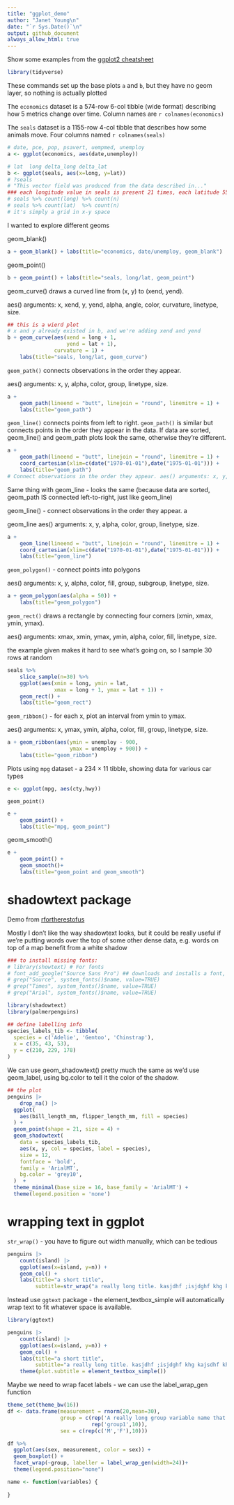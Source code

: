 ```yaml
---
title: "ggplot_demo"
author: "Janet Young\n"
date: "`r Sys.Date()`\n"
output: github_document
always_allow_html: true
---
```



Show some examples from the [ggplot2 cheatsheet](https://rstudio.github.io/cheatsheets/html/data-visualization.html)


```r
library(tidyverse)
```

These commands set up the base plots `a` and `b`, but they have no geom layer, so nothing is actually plotted

The `economics` dataset is a 574-row 6-col tibble (wide format) describing how 5 metrics change over time. Column names are `r colnames(economics)`

The `seals` dataset is a 1155-row 4-col tibble that describes how some animals move. Four columns named `r colnames(seals)`


```r
# date, pce, pop, psavert, uempmed, unemploy
a <- ggplot(economics, aes(date,unemploy))

# lat  long delta_long delta_lat
b <- ggplot(seals, aes(x=long, y=lat))
# ?seals 
# "This vector field was produced from the data described in..."
### each longitude value in seals is present 21 times, each latitude 55 times
# seals %>% count(long) %>% count(n)
# seals %>% count(lat)  %>% count(n)
# it's simply a grid in x-y space
```

I wanted to explore different geoms

geom_blank()

```r
a + geom_blank() + labs(title="economics, date/unemploy, geom_blank")
```
geom_point()

```r
b + geom_point() + labs(title="seals, long/lat, geom_point")
```
geom_curve() draws a curved line from (x, y) to (xend, yend). 

aes() arguments: x, xend, y, yend, alpha, angle, color, curvature, linetype, size.

```r
## this is a wierd plot
# x and y already existed in b, and we're adding xend and yend
b + geom_curve(aes(xend = long + 1, 
                   yend = lat + 1), 
               curvature = 1) + 
    labs(title="seals, long/lat, geom_curve")
```
`geom_path()` connects observations in the order they appear.

aes() arguments: x, y, alpha, color, group, linetype, size.


```r
a + 
    geom_path(lineend = "butt", linejoin = "round", linemitre = 1) +
    labs(title="geom_path")
```

`geom_line()` connects points from left to right. `geom_path()` is similar but connects points in the order they appear in the data. If data are sorted, geom_line() and geom_path plots look the same, otherwise they're different.

```r
a + 
    geom_path(lineend = "butt", linejoin = "round", linemitre = 1) +
    coord_cartesian(xlim=c(date("1970-01-01"),date("1975-01-01"))) +
    labs(title="geom_path")
# Connect observations in the order they appear. aes() arguments: x, y, alpha, color, group, linetype, size.
```

Same thing with geom_line - looks the same (because data are sorted, geom_path IS connected left-to-right, just like geom_line)

geom_line() - connect observations in the order they appear. a

geom_line aes() arguments: x, y, alpha, color, group, linetype, size.
```r
a + 
    geom_line(lineend = "butt", linejoin = "round", linemitre = 1) +
    coord_cartesian(xlim=c(date("1970-01-01"),date("1975-01-01"))) +
    labs(title="geom_line")
```

`geom_polygon()` - connect points into polygons

aes() arguments: x, y, alpha, color, fill, group, subgroup, linetype, size.

```r
a + geom_polygon(aes(alpha = 50)) +
    labs(title="geom_polygon")
```

`geom_rect()` draws a rectangle by connecting four corners (xmin, xmax, ymin, ymax).

aes() arguments: xmax, xmin, ymax, ymin, alpha, color, fill, linetype, size.

the example given makes it hard to see what's going on, so I sample 30 rows at random

```r
seals %>% 
    slice_sample(n=30) %>% 
    ggplot(aes(xmin = long, ymin = lat, 
               xmax = long + 1, ymax = lat + 1)) + 
    geom_rect() +
    labs(title="geom_rect")
```

`geom_ribbon()` - for each x, plot an interval from ymin to ymax. 

aes() arguments: x, ymax, ymin, alpha, color, fill, group, linetype, size.


```r
a + geom_ribbon(aes(ymin = unemploy - 900, 
                    ymax = unemploy + 900)) +
    labs(title="geom_ribbon")
```
Plots using `mpg` dataset - a 234 × 11 tibble, showing data for various car types

```r
e <- ggplot(mpg, aes(cty,hwy))
```

`geom_point()`

```r
e + 
    geom_point() +
    labs(title="mpg, geom_point")
```

geom_smooth()

```r
e + 
    geom_point() + 
    geom_smooth()+
    labs(title="geom_point and geom_smooth")
```


# shadowtext package

Demo from [rfortherestofus](https://rfortherestofus.com/2024/05/shadowtext-ggplot)

Mostly I don't like the way shadowtext looks, but it could be really useful if we're putting words over the top of some other dense data, e.g. words on top of a map benefit from a white shadow

```r
### to install missing fonts:
# library(showtext) # For fonts
# font_add_google("Source Sans Pro") ## downloads and installs a font, except I don't think it necessarily makes the font available always?  maybe I need to restart the computer before I can use it?
# grep("Source", system_fonts()$name, value=TRUE)
# grep("Times", system_fonts()$name, value=TRUE)
# grep("Arial", system_fonts()$name, value=TRUE)
```

```r
library(shadowtext)
library(palmerpenguins)
```



```r
## define labelling info
species_labels_tib <- tibble(
  species = c('Adelie', 'Gentoo', 'Chinstrap'),
  x = c(35, 43, 53),
  y = c(210, 229, 178)
)
```

We can use geom_shadowtext() pretty much the same as we'd use geom_label, using bg.color to tell it the color of the shadow. 

```r
## the plot
penguins |> 
    drop_na() |>
  ggplot(
    aes(bill_length_mm, flipper_length_mm, fill = species)
  ) +
  geom_point(shape = 21, size = 4) +
  geom_shadowtext(
    data = species_labels_tib,
    aes(x, y, col = species, label = species),
    size = 12,
    fontface = 'bold',
    family = 'ArialMT',
    bg.color = 'grey10',
  )  +
  theme_minimal(base_size = 16, base_family = 'ArialMT') +
  theme(legend.position = 'none')
```

# wrapping text in ggplot

`str_wrap()` - you have to figure out width manually, which can be tedious

```r
penguins |> 
    count(island) |>
    ggplot(aes(x=island, y=n)) +
    geom_col() +
    labs(title="a short title",
         subtitle=str_wrap("a really long title. kasjdhf ;isjdghf khg kajsxdhf khg alsidgf kjhg ljhags dfj hgkjahsdgfkjhg a  ljhsdgf ljhglsdjhfg", width=50))
```

Instead use `ggtext` package - the element_textbox_simple will automatically wrap text to fit whatever space is available.

```r
library(ggtext)
```

```r
penguins |> 
    count(island) |>
    ggplot(aes(x=island, y=n)) +
    geom_col() +
    labs(title="a short title",
         subtitle="a really long title. kasjdhf ;isjdghf khg kajsdhf khg alsidgf kjhg ljhags dfj hgkjahsdgfkjhg a  ljhsdgf ljhglsdjhfg") +
    theme(plot.subtitle = element_textbox_simple())
```

Maybe we need to wrap facet labels - we can use the label_wrap_gen function

```r
theme_set(theme_bw(16))
df <- data.frame(measurement = rnorm(20,mean=30), 
                 group = c(rep('A really long group variable name that needs to be wrapped',10),
                           rep('group1',10)), 
                 sex = c(rep(c('M','F'),10)))

df %>%
  ggplot(aes(sex, measurement, color = sex)) +
  geom_boxplot() +
  facet_wrap(~group, labeller = label_wrap_gen(width=24))+
  theme(legend.position="none")
```



```r
name <- function(variables) {
    
}
```

